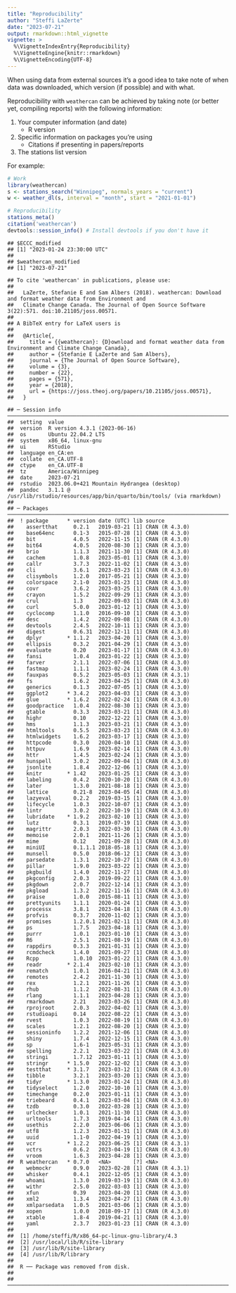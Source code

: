 ```yaml
---
title: "Reproducibility"
author: "Steffi LaZerte"
date: "2023-07-21"
output: rmarkdown::html_vignette
vignette: >
  %\VignetteIndexEntry{Reproducibility}
  %\VignetteEngine{knitr::rmarkdown}
  %\VignetteEncoding{UTF-8}
---
```




When using data from external sources it's a good idea to take note of when data
was downloaded, which version (if possible) and with what. 

Reproducibility with `weathercan` can be achieved by taking note (or better yet, 
compiling reports) with the following information:

1. Your computer information (and date)
    - R version
2. Specific information on packages you're using
    - Citations if presenting in papers/reports
3. The stations list version

For example:


```r
# Work
library(weathercan)
s <- stations_search("Winnipeg", normals_years = "current")
w <- weather_dl(s, interval = "month", start = "2021-01-01")

# Reproducibility
stations_meta()
citation('weathercan')
devtools::session_info() # Install devtools if you don't have it
```



```
## $ECCC_modified
## [1] "2023-01-24 23:30:00 UTC"
## 
## $weathercan_modified
## [1] "2023-07-21"
```

```
## To cite 'weathercan' in publications, please use:
## 
##   LaZerte, Stefanie E and Sam Albers (2018). weathercan: Download and format weather data from Environment and
##   Climate Change Canada. The Journal of Open Source Software 3(22):571. doi:10.21105/joss.00571.
## 
## A BibTeX entry for LaTeX users is
## 
##   @Article{,
##     title = {{weathercan}: {D}ownload and format weather data from Environment and Climate Change Canada},
##     author = {Stefanie E LaZerte and Sam Albers},
##     journal = {The Journal of Open Source Software},
##     volume = {3},
##     number = {22},
##     pages = {571},
##     year = {2018},
##     url = {https://joss.theoj.org/papers/10.21105/joss.00571},
##   }
```

```
## ─ Session info ────────────────────────────────────────────────────────────────────────────────────────────────────────────
##  setting  value
##  version  R version 4.3.1 (2023-06-16)
##  os       Ubuntu 22.04.2 LTS
##  system   x86_64, linux-gnu
##  ui       RStudio
##  language en_CA:en
##  collate  en_CA.UTF-8
##  ctype    en_CA.UTF-8
##  tz       America/Winnipeg
##  date     2023-07-21
##  rstudio  2023.06.0+421 Mountain Hydrangea (desktop)
##  pandoc   3.1.1 @ /usr/lib/rstudio/resources/app/bin/quarto/bin/tools/ (via rmarkdown)
## 
## ─ Packages ────────────────────────────────────────────────────────────────────────────────────────────────────────────────
##  ! package      * version date (UTC) lib source
##    assertthat     0.2.1   2019-03-21 [1] CRAN (R 4.3.0)
##    base64enc      0.1-3   2015-07-28 [1] CRAN (R 4.3.0)
##    bit            4.0.5   2022-11-15 [1] CRAN (R 4.3.0)
##    bit64          4.0.5   2020-08-30 [1] CRAN (R 4.3.0)
##    brio           1.1.3   2021-11-30 [1] CRAN (R 4.3.0)
##    cachem         1.0.8   2023-05-01 [1] CRAN (R 4.3.0)
##    callr          3.7.3   2022-11-02 [1] CRAN (R 4.3.0)
##    cli            3.6.1   2023-03-23 [1] CRAN (R 4.3.0)
##    clisymbols     1.2.0   2017-05-21 [1] CRAN (R 4.3.0)
##    colorspace     2.1-0   2023-01-23 [1] CRAN (R 4.3.0)
##    covr           3.6.2   2023-03-25 [1] CRAN (R 4.3.0)
##    crayon         1.5.2   2022-09-29 [1] CRAN (R 4.3.0)
##    crul           1.3     2022-09-03 [1] CRAN (R 4.3.0)
##    curl           5.0.0   2023-01-12 [1] CRAN (R 4.3.0)
##    cyclocomp      1.1.0   2016-09-10 [1] CRAN (R 4.3.0)
##    desc           1.4.2   2022-09-08 [1] CRAN (R 4.3.0)
##    devtools       2.4.5   2022-10-11 [1] CRAN (R 4.3.0)
##    digest         0.6.31  2022-12-11 [1] CRAN (R 4.3.0)
##    dplyr        * 1.1.2   2023-04-20 [1] CRAN (R 4.3.0)
##    ellipsis       0.3.2   2021-04-29 [1] CRAN (R 4.3.0)
##    evaluate       0.20    2023-01-17 [1] CRAN (R 4.3.0)
##    fansi          1.0.4   2023-01-22 [1] CRAN (R 4.3.0)
##    farver         2.1.1   2022-07-06 [1] CRAN (R 4.3.0)
##    fastmap        1.1.1   2023-02-24 [1] CRAN (R 4.3.0)
##    fauxpas        0.5.2   2023-05-03 [1] CRAN (R 4.3.1)
##    fs             1.6.2   2023-04-25 [1] CRAN (R 4.3.0)
##    generics       0.1.3   2022-07-05 [1] CRAN (R 4.3.0)
##    ggplot2      * 3.4.2   2023-04-03 [1] CRAN (R 4.3.0)
##    glue         * 1.6.2   2022-02-24 [1] CRAN (R 4.3.0)
##    goodpractice   1.0.4   2022-08-30 [1] CRAN (R 4.3.0)
##    gtable         0.3.3   2023-03-21 [1] CRAN (R 4.3.0)
##    highr          0.10    2022-12-22 [1] CRAN (R 4.3.0)
##    hms            1.1.3   2023-03-21 [1] CRAN (R 4.3.0)
##    htmltools      0.5.5   2023-03-23 [1] CRAN (R 4.3.0)
##    htmlwidgets    1.6.2   2023-03-17 [1] CRAN (R 4.3.0)
##    httpcode       0.3.0   2020-04-10 [1] CRAN (R 4.3.0)
##    httpuv         1.6.9   2023-02-14 [1] CRAN (R 4.3.0)
##    httr           1.4.5   2023-02-24 [1] CRAN (R 4.3.0)
##    hunspell       3.0.2   2022-09-04 [1] CRAN (R 4.3.0)
##    jsonlite       1.8.4   2022-12-06 [1] CRAN (R 4.3.0)
##    knitr        * 1.42    2023-01-25 [1] CRAN (R 4.3.0)
##    labeling       0.4.2   2020-10-20 [1] CRAN (R 4.3.0)
##    later          1.3.0   2021-08-18 [1] CRAN (R 4.3.0)
##    lattice        0.21-8  2023-04-05 [4] CRAN (R 4.3.0)
##    lazyeval       0.2.2   2019-03-15 [1] CRAN (R 4.3.0)
##    lifecycle      1.0.3   2022-10-07 [1] CRAN (R 4.3.0)
##    lintr          3.0.2   2022-10-19 [1] CRAN (R 4.3.0)
##    lubridate    * 1.9.2   2023-02-10 [1] CRAN (R 4.3.0)
##    lutz           0.3.1   2019-07-19 [1] CRAN (R 4.3.0)
##    magrittr       2.0.3   2022-03-30 [1] CRAN (R 4.3.0)
##    memoise        2.0.1   2021-11-26 [1] CRAN (R 4.3.0)
##    mime           0.12    2021-09-28 [1] CRAN (R 4.3.0)
##    miniUI         0.1.1.1 2018-05-18 [1] CRAN (R 4.3.0)
##    munsell        0.5.0   2018-06-12 [1] CRAN (R 4.3.0)
##    parsedate      1.3.1   2022-10-27 [1] CRAN (R 4.3.0)
##    pillar         1.9.0   2023-03-22 [1] CRAN (R 4.3.0)
##    pkgbuild       1.4.0   2022-11-27 [1] CRAN (R 4.3.0)
##    pkgconfig      2.0.3   2019-09-22 [1] CRAN (R 4.3.0)
##    pkgdown        2.0.7   2022-12-14 [1] CRAN (R 4.3.0)
##    pkgload        1.3.2   2022-11-16 [1] CRAN (R 4.3.0)
##    praise         1.0.0   2015-08-11 [1] CRAN (R 4.3.0)
##    prettyunits    1.1.1   2020-01-24 [1] CRAN (R 4.3.0)
##    processx       3.8.1   2023-04-18 [1] CRAN (R 4.3.0)
##    profvis        0.3.7   2020-11-02 [1] CRAN (R 4.3.0)
##    promises       1.2.0.1 2021-02-11 [1] CRAN (R 4.3.0)
##    ps             1.7.5   2023-04-18 [1] CRAN (R 4.3.0)
##    purrr          1.0.1   2023-01-10 [1] CRAN (R 4.3.0)
##    R6             2.5.1   2021-08-19 [1] CRAN (R 4.3.0)
##    rappdirs       0.3.3   2021-01-31 [1] CRAN (R 4.3.0)
##    rcmdcheck      1.4.0   2021-09-27 [1] CRAN (R 4.3.0)
##    Rcpp           1.0.10  2023-01-22 [1] CRAN (R 4.3.0)
##    readr        * 2.1.4   2023-02-10 [1] CRAN (R 4.3.0)
##    rematch        1.0.1   2016-04-21 [1] CRAN (R 4.3.0)
##    remotes        2.4.2   2021-11-30 [1] CRAN (R 4.3.0)
##    rex            1.2.1   2021-11-26 [1] CRAN (R 4.3.0)
##    rhub           1.1.2   2022-08-31 [1] CRAN (R 4.3.0)
##    rlang          1.1.1   2023-04-28 [1] CRAN (R 4.3.0)
##    rmarkdown      2.21    2023-03-26 [1] CRAN (R 4.3.0)
##    rprojroot      2.0.3   2022-04-02 [1] CRAN (R 4.3.0)
##    rstudioapi     0.14    2022-08-22 [1] CRAN (R 4.3.0)
##    rvest          1.0.3   2022-08-19 [1] CRAN (R 4.3.0)
##    scales         1.2.1   2022-08-20 [1] CRAN (R 4.3.0)
##    sessioninfo    1.2.2   2021-12-06 [1] CRAN (R 4.3.0)
##    shiny          1.7.4   2022-12-15 [1] CRAN (R 4.3.0)
##    sp             1.6-1   2023-05-31 [1] CRAN (R 4.3.0)
##    spelling       2.2.1   2023-03-22 [1] CRAN (R 4.3.0)
##    stringi        1.7.12  2023-01-11 [1] CRAN (R 4.3.0)
##    stringr      * 1.5.0   2022-12-02 [1] CRAN (R 4.3.0)
##    testthat     * 3.1.7   2023-03-12 [1] CRAN (R 4.3.0)
##    tibble         3.2.1   2023-03-20 [1] CRAN (R 4.3.0)
##    tidyr        * 1.3.0   2023-01-24 [1] CRAN (R 4.3.0)
##    tidyselect     1.2.0   2022-10-10 [1] CRAN (R 4.3.0)
##    timechange     0.2.0   2023-01-11 [1] CRAN (R 4.3.0)
##    triebeard      0.4.1   2023-03-04 [1] CRAN (R 4.3.0)
##    tzdb           0.3.0   2022-03-28 [1] CRAN (R 4.3.0)
##    urlchecker     1.0.1   2021-11-30 [1] CRAN (R 4.3.0)
##    urltools       1.7.3   2019-04-14 [1] CRAN (R 4.3.0)
##    usethis        2.2.0   2023-06-06 [1] CRAN (R 4.3.0)
##    utf8           1.2.3   2023-01-31 [1] CRAN (R 4.3.0)
##    uuid           1.1-0   2022-04-19 [1] CRAN (R 4.3.0)
##    vcr          * 1.2.2   2023-06-25 [1] CRAN (R 4.3.1)
##    vctrs          0.6.2   2023-04-19 [1] CRAN (R 4.3.0)
##    vroom          1.6.3   2023-04-28 [1] CRAN (R 4.3.0)
##  R weathercan   * 0.7.0   <NA>       [?] <NA>
##    webmockr       0.9.0   2023-02-28 [1] CRAN (R 4.3.1)
##    whisker        0.4.1   2022-12-05 [1] CRAN (R 4.3.0)
##    whoami         1.3.0   2019-03-19 [1] CRAN (R 4.3.0)
##    withr          2.5.0   2022-03-03 [1] CRAN (R 4.3.0)
##    xfun           0.39    2023-04-20 [1] CRAN (R 4.3.0)
##    xml2           1.3.4   2023-04-27 [1] CRAN (R 4.3.0)
##    xmlparsedata   1.0.5   2021-03-06 [1] CRAN (R 4.3.0)
##    xopen          1.0.0   2018-09-17 [1] CRAN (R 4.3.0)
##    xtable         1.8-4   2019-04-21 [1] CRAN (R 4.3.0)
##    yaml           2.3.7   2023-01-23 [1] CRAN (R 4.3.0)
## 
##  [1] /home/steffi/R/x86_64-pc-linux-gnu-library/4.3
##  [2] /usr/local/lib/R/site-library
##  [3] /usr/lib/R/site-library
##  [4] /usr/lib/R/library
## 
##  R ── Package was removed from disk.
## 
## ───────────────────────────────────────────────────────────────────────────────────────────────────────────────────────────
```
